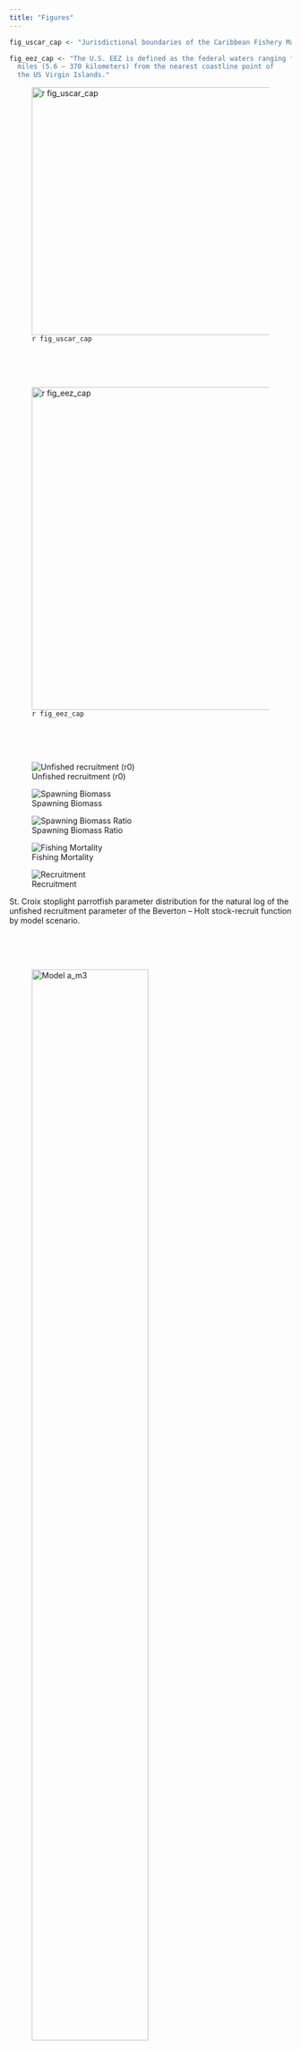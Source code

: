 ```yaml
---
title: "Figures"
---
```


```r
fig_uscar_cap <- "Jurisdictional boundaries of the Caribbean Fishery Management Council."

fig_eez_cap <- "The U.S. EEZ is defined as the federal waters ranging from 3 to 200 nautical 
  miles (5.6 – 370 kilometers) from the nearest coastline point of 
  the US Virgin Islands."
```

![`r fig_uscar_cap`](https://www.fisheries.noaa.gov/s3//styles/original/s3/dam-migration/island_group_management_areas.jpg?itok=5wvkxme2){#fig-uscar width="4.6in"}

\
\
\

![`r fig_eez_cap`](https://www.fisheries.noaa.gov/s3//styles/original/s3/dam-migration/carib_map_stx.jpg?itok=yeYHZ8gy){#fig-eez width="6in"}

\
\
\

::: {#fig-par layout-ncol="2"}

![Unfished recruitment (r0)](/Scenarios/plots_m3/compare16_densities_SR_LN(R0).png){#fig-r0}

![Spawning Biomass](/Scenarios/plots_m3_plain/compare2_spawnbio_uncertainty.png){#fig-ssb}

![Spawning Biomass Ratio](/Scenarios/plots_m3_plain/compare4_Bratio_uncertainty.png){#fig-ssb-ratio}

![Fishing Mortality](/Scenarios/plots_m3/compare8_Fvalue_uncertainty.png){#fig-f}

![Recruitment](/Scenarios/plots_m3_plain/compare10_recruits_uncertainty.png){#fig-recruits}

St. Croix stoplight parrotfish parameter distribution for the natural log of the unfished recruitment parameter of the Beverton – Holt stock-recruit function by model scenario.
:::

\
\
\

::: {#fig-jitter layout-ncol="2"}
![Model a_m3](/Scenarios/84_stx_f3_5cm_010641_0041_a_m3/diagnostics/jitter/Total_Likelihood.png){width="70%"}

![Model b_m3](/Scenarios/84_stx_f3_5cm_010641_0041_b_m3/diagnostics/jitter/Total_Likelihood.png){width="70%"}

![Model v1_m3](/Scenarios/84_stx_f3_5cm_010641_0041_v1_m3/diagnostics/jitter/Total_Likelihood.png){width="70%"}

![Model v3_m3](/Scenarios/84_stx_f3_5cm_010641_0041_v3_m3/diagnostics/jitter/Total_Likelihood.png){width="70%"}

![Model v7_m3](/Scenarios/84_stx_f3_5cm_010641_0041_v7_m3/diagnostics/jitter/Total_Likelihood.png){width="70%"}

St. Croix stoplight parrotfish jitter analysis total likelihood. Each panel gives the results of 30 model runs where the starting parameter values for each run were randomly changed by 20% from the base model's values using a uniform distribution in cumulative normal space.
:::

\
\
\

::: {#fig-cpue layout-ncol="2"}

![a_m3](/Scenarios/84_stx_f3_5cm_010641_0041_a_m3/plots/index2_cpuefit_NCRMP.png)

![v1_m3](/Scenarios/84_stx_f3_5cm_010641_0041_v1_m3/plots/index2_cpuefit_NCRMP.png)

![v3_m3](/Scenarios/84_stx_f3_5cm_010641_0041_v3_m3/plots/index2_cpuefit_NCRMP.png)

![v7_m3](/Scenarios/84_stx_f3_5cm_010641_0041_v7_m3/plots/index2_cpuefit_NCRMP.png)


St. Croix stoplight parrotfish National Coral Reef Monitoring Program observed (open circles) and predicted (blue line) indices of relative abundance and associated standard errors by modeling scenario. Lines indicate 95% uncertainty interval around observed index values based on the model assumption of lognormal error.
:::

\
\
\

::: {#fig-lenfit layout-ncol="2"}

![a_m3](/Scenarios/84_stx_f3_5cm_010641_0041_a_m3/plots/comp_lenfit__aggregated_across_time.png){width="50%"}

![b_m3](/Scenarios/84_stx_f3_5cm_010641_0041_b_m3/plots/comp_lenfit__aggregated_across_time.png){width="50%"}

![v1_m3](/Scenarios/84_stx_f3_5cm_010641_0041_v1_m3/plots/comp_lenfit__aggregated_across_time.png){width="50%"}

![v3_m3](/Scenarios/84_stx_f3_5cm_010641_0041_v3_m3/plots/comp_lenfit__aggregated_across_time.png){width="50%"}

![v7_m3](/Scenarios/84_stx_f3_5cm_010641_0041_v7_m3/plots/comp_lenfit__aggregated_across_time.png){width="50%"}

St. Croix stoplight parrotfish observed and predicted length distributions aggregated across years for the Commercial Dive and NCRMP length compositions by modeling scenario. Green lines represent predicted length compositions, while gray regions represent observed length compositions. The effective sample size used to weight the length composition data is provided by N adj (the input sample size), and N eff (the calculated effective sample size used in the McAllister-Ianelli tuning method), are shown in the upper right corners.
:::

\
\
\

::: {#fig-lenfit-ncrmp layout-ncol="2"}

![b_m3](/Scenarios/84_stx_f3_5cm_010641_0041_b_m3/plots/comp_lenfit_flt2mkt0.png){width="50%"}

![v1_m3](/Scenarios/84_stx_f3_5cm_010641_0041_v1_m3/plots/comp_lenfit_flt2mkt0.png){width="50%"}

![v7_m3](/Scenarios/84_stx_f3_5cm_010641_0041_v7_m3/plots/comp_lenfit_flt2mkt0.png){width="50%"}

St. Croix stoplight parrotfish observed and predicted length distributions for the NCRMP length composition data by year and modeling scenario. Green lines represent predicted length compositions, while gray regions represent observed length compositions. The effective sample size used to weight the length composition data is provided by N adj (the input sample size), and N eff (the calculated effective sample size used in the McAllister-Ianelli tuning method), are shown in the upper right corners.
:::

\
\
\

::: {#fig-meanlen-ncrmp layout-ncol="2"}

![b_m3](/Scenarios/84_stx_f3_5cm_010641_0041_b_m3/plots/comp_lenfit_data_weighting_TA1-8_NCRMP.png)

![v1_m3](/Scenarios/84_stx_f3_5cm_010641_0041_v1_m3/plots/comp_lenfit_data_weighting_TA1-8_NCRMP.png)

![v7_m3](/Scenarios/84_stx_f3_5cm_010641_0041_v7_m3/plots/comp_lenfit_data_weighting_TA1-8_NCRMP.png)

St. Croix stoplight parrotfish observed (open circles) and predicted (blue line) mean length by year and modeling scenario.
:::

\
\
\

::: {#fig-retro layout-ncol="2"}

![a_m3](/Scenarios/84_stx_f3_5cm_010641_0041_a_m3/diagnostics/retro/plots/retro_SSB.png){width="65%"}

![b_m3](/Scenarios/84_stx_f3_5cm_010641_0041_b_m3/diagnostics/retro/plots/retro_SSB.png){width="65%"}

![v1_m3](/Scenarios/84_stx_f3_5cm_010641_0041_v1_m3/diagnostics/retro/plots/retro_SSB.png){width="65%"}

![v3_m3](/Scenarios/84_stx_f3_5cm_010641_0041_v3_m3/diagnostics/retro/plots/retro_SSB.png){width="65%"}

![v7_m3](/Scenarios/84_stx_f3_5cm_010641_0041_v7_m3/diagnostics/retro/plots/retro_SSB.png){width="65%"}


St. Croix stoplight parrotfish retrospective analysis of spawning stock biomass (SSB) conducted by refitting models after removing five years of observation, one year at a time sequentially. Mohn's rho statistics and the corresponding "hindcast rho" measure the severity of retrospective patterns. One-year-ahead projections denoted by color-coded dashed lines with terminal points. Grey shaded areas are the 95% confidence intervals.
:::

\
\
\

::: {#fig-profile-r0 layout-ncol="2"}

![a_m3](/Scenarios/84_stx_f3_5cm_010641_0041_a_m3/diagnostics/profile_r0/profile_plot_likelihood.png){width="75%"}

![b_m3](/Scenarios/84_stx_f3_5cm_010641_0041_b_m3/diagnostics/profile_r0/profile_plot_likelihood.png){width="75%"}

![v1_m3](/Scenarios/84_stx_f3_5cm_010641_0041_v1_m3/diagnostics/profile_r0/profile_plot_likelihood.png){width="75%"}

![v3_m3](/Scenarios/84_stx_f3_5cm_010641_0041_v3_m3/diagnostics/profile_r0/profile_plot_likelihood.png){width="75%"}

![v7_m3](/Scenarios/84_stx_f3_5cm_010641_0041_v7_m3/diagnostics/profile_r0/profile_plot_likelihood.png){width="75%"}


St. Croix stoplight parrotfish R0 profile.
:::

\
\
\

::: {#fig-profile-eqcatch layout-ncol="2"}

![a_m3](/Scenarios/84_stx_f3_5cm_010641_0041_a_m3/diagnostics/profile_eqcatch/profile_plot_likelihood.png){width="75%"}

![b_m3](/Scenarios/84_stx_f3_5cm_010641_0041_b_m3/diagnostics/profile_eqcatch/profile_plot_likelihood.png){width="75%"}

![v1_m3](/Scenarios/84_stx_f3_5cm_010641_0041_v1_m3/diagnostics/profile_eqcatch/profile_plot_likelihood.png){width="75%"}

![v3_m3](/Scenarios/84_stx_f3_5cm_010641_0041_v3_m3/diagnostics/profile_eqcatch/profile_plot_likelihood.png){width="75%"}

![v7_m3](/Scenarios/84_stx_f3_5cm_010641_0041_v7_m3/diagnostics/profile_eqcatch/profile_plot_likelihood.png){width="75%"}


St. Croix stoplight parrotfish Initial F profile.
:::

\
\
\

::: {#fig-profile-k layout-ncol="2"}

![a_m3](/Scenarios/84_stx_f3_5cm_010641_0041_a_m3/diagnostics/profile_k/profile_plot_likelihood.png){width="75%"}

![b_m3](/Scenarios/84_stx_f3_5cm_010641_0041_b_m3/diagnostics/profile_k/profile_plot_likelihood.png){width="75%"}

![v1_m3](/Scenarios/84_stx_f3_5cm_010641_0041_v1_m3/diagnostics/profile_k/profile_plot_likelihood.png){width="75%"}

![v3_m3](/Scenarios/84_stx_f3_5cm_010641_0041_v3_m3/diagnostics/profile_k/profile_plot_likelihood.png){width="75%"}

![v7_m3](/Scenarios/84_stx_f3_5cm_010641_0041_v7_m3/diagnostics/profile_k/profile_plot_likelihood.png){width="75%"}


St. Croix stoplight parrotfish Initial F profile.
:::
